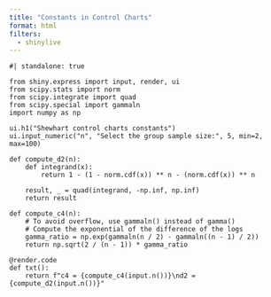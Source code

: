 ```yaml
---
title: "Constants in Control Charts"
format: html
filters:
  - shinylive
---
```


```shinylive-python
#| standalone: true

from shiny.express import input, render, ui
from scipy.stats import norm
from scipy.integrate import quad
from scipy.special import gammaln
import numpy as np

ui.h1("Shewhart control charts constants")
ui.input_numeric("n", "Select the group sample size:", 5, min=2, max=100)

def compute_d2(n):
    def integrand(x):
        return 1 - (1 - norm.cdf(x)) ** n - (norm.cdf(x)) ** n

    result, _ = quad(integrand, -np.inf, np.inf)
    return result

def compute_c4(n):
    # To avoid overflow, use gammaln() instead of gamma()
    # Compute the exponential of the difference of the logs
    gamma_ratio = np.exp(gammaln(n / 2) - gammaln((n - 1) / 2))
    return np.sqrt(2 / (n - 1)) * gamma_ratio

@render.code
def txt():
    return f"c4 = {compute_c4(input.n())}\nd2 = {compute_d2(input.n())}"
```
